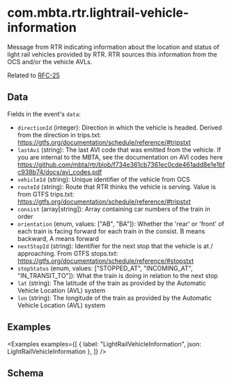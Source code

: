 ---
---


# com.mbta.rtr.lightrail-vehicle-information

Message from RTR indicating information about the location and status of light rail vehicles provided by RTR. RTR sources this information from the OCS and/or the vehicle AVLs.

Related to [RFC-25](https://github.com/mbta/technology-docs/blob/main/rfcs/accepted/0025-light-rail-trip-model.md)

## Data

Fields in the event's `data`:

- `directionId` (integer): Direction in which the vehicle is headed. Derived from the direction in trips.txt: https://gtfs.org/documentation/schedule/reference/#tripstxt
- `lastAvi` (string): The last AVI code that was emitted from the vehicle. If you are internal to the MBTA, see the documentation on AVI codes here https://github.com/mbta/rtr/blob/f734e361cb7361ec0cde461add8e1e1bfc938b74/docs/avi_codes.pdf
- `vehicleId` (string): Unique identifier of the vehicle from OCS
- `routeId` (string): Route that RTR thinks the vehicle is serving. Value is from GTFS trips.txt: https://gtfs.org/documentation/schedule/reference/#tripstxt
- `consist` (array[string]): Array containing car numbers of the train in order
- `orientation` (enum, values: ["AB", "BA"]): Whether the 'rear' or 'front' of each train is facing forward for each train in the consist. B means backward, A means forward
- `nextStopId` (string): Identifier for the next stop that the vehicle is at / approaching. From GTFS stops.txt: https://gtfs.org/documentation/schedule/reference/#stopstxt
- `stopStatus` (enum, values: ["STOPPED_AT", "INCOMING_AT", "IN_TRANSIT_TO"]): What the train is doing in relation to the next stop
- `lat` (string): The latitude of the train as provided by the Automatic Vehicle Location (AVL) system
- `lon` (string): The longitude of the train as provided by the Automatic Vehicle Location (AVL) system

## Examples

<Examples
  examples={[
    { label: "LightRailVehicleInformation", json: LightRailVehicleInformation },
  ]}
/>

## Schema

<EventSchemaPath event="com.mbta.rtr.lightrail-vehicle-information" />
